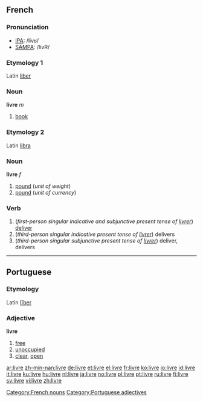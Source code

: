 ==French==
===Pronunciation===
*[[w:IPA|IPA]]: /livʁ/
*[[w:SAMPA|SAMPA]]: /livR/

===Etymology 1===
Latin [[liber]]

===Noun===
{{fr-infl-noun|sm=livre|sf=livre|pm=livres|pf=livres|smp=livʁ|sfp=livʁ|pmp=livʁ|pfp=livʁ}}

'''livre''' ''m''

#[[book]]

===Etymology 2===
Latin [[libra]]

===Noun===
'''livre''' ''f''

#[[pound]] (''unit of weight'')
#[[pound]] (''unit of currency'')

===Verb===
# (''first-person singular indicative and subjunctive present tense of [[livrer]]'') [[deliver]]
# (''third-person singular indicative present tense of [[livrer]]'') delivers
# (''third-person singular subjunctive present tense of [[livrer]]'') deliver, delivers

[[Category:French nouns]]

----

==Portuguese==
===Etymology===
Latin [[liber|līber]]
===Adjective===
'''livre'''

#[[free]]
#[[unoccupied]]
#[[clear]], [[open]]

[[Category:Portuguese adjectives]]

[[ar:livre]]
[[zh-min-nan:livre]]
[[de:livre]]
[[et:livre]]
[[el:livre]]
[[fr:livre]]
[[ko:livre]]
[[io:livre]]
[[id:livre]]
[[it:livre]]
[[ku:livre]]
[[hu:livre]]
[[nl:livre]]
[[ja:livre]]
[[no:livre]]
[[pl:livre]]
[[pt:livre]]
[[ru:livre]]
[[fi:livre]]
[[sv:livre]]
[[vi:livre]]
[[zh:livre]]